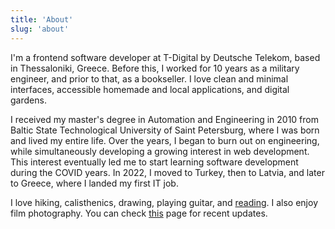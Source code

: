 ```yaml
---
title: 'About'
slug: 'about'
---
```


<EmbedImage
  layout="wide"
  src="/pages/evgenii-grigorev.jpg"
  alt="Evgenii Grigorev"
  caption="Kastoria, Greece. Autumn 2024"
/>

I'm a frontend software developer at T-Digital by Deutsche Telekom, based in
Thessaloniki, Greece. Before this, I worked for 10 years as a military engineer,
and prior to that, as a bookseller. I love clean and minimal interfaces,
accessible homemade and local applications, and digital gardens.

I received my master's degree in Automation and Engineering in 2010 from Baltic
State Technological University of Saint Petersburg, where I was born and lived
my entire life. Over the years, I began to burn out on engineering, while
simultaneously developing a growing interest in web development. This interest
eventually led me to start learning software development during the COVID years.
In 2022, I moved to Turkey, then to Latvia, and later to Greece, where I landed
my first IT job.

I love hiking, calisthenics, drawing, playing guitar, and [reading](library). I
also enjoy film photography. You can check [this](now) page for recent updates.
